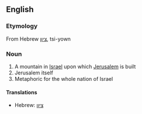 ==English==
===Etymology===
From Hebrew [[ציון]], tsi-yown

===Noun===
#A mountain in [[Israel]] upon which [[Jerusalem]] is built
#Jerusalem itself
#Metaphoric for the whole nation of Israel

====Translations====
*Hebrew: [[ציון]]